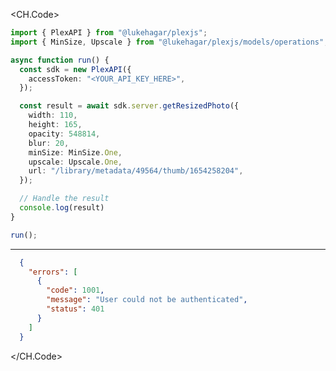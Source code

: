 
<CH.Code>
```typescript GetResizedPhoto.ts
import { PlexAPI } from "@lukehagar/plexjs";
import { MinSize, Upscale } from "@lukehagar/plexjs/models/operations";

async function run() {
  const sdk = new PlexAPI({
    accessToken: "<YOUR_API_KEY_HERE>",
  });

  const result = await sdk.server.getResizedPhoto({
    width: 110,
    height: 165,
    opacity: 548814,
    blur: 20,
    minSize: MinSize.One,
    upscale: Upscale.One,
    url: "/library/metadata/49564/thumb/1654258204",
  });

  // Handle the result
  console.log(result)
}

run();
```
---

```json Example Response
  {
    "errors": [
      {
        "code": 1001,
        "message": "User could not be authenticated",
        "status": 401
      }
    ]
  }
```
</CH.Code>
